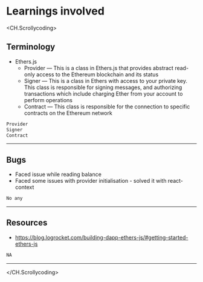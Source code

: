 # Learnings involved

<CH.Scrollycoding>

## Terminology

- Ethers.js
  - Provider — This is a class in Ethers.js that provides abstract read-only access to the Ethereum blockchain and its status
  - Signer — This is a class in Ethers with access to your private key. This class is responsible for signing messages, and authorizing transactions which include charging Ether from your account to perform operations
  - Contract — This class is responsible for the connection to specific contracts on the Ethereum network

```md src/terminology.md
Provider
Signer
Contract
```

---

## Bugs

- Faced issue while reading balance
- Faced some issues with provider initialisation - solved it with react-context

```md src/bugs.md
No any
```

---

## Resources

- https://blog.logrocket.com/building-dapp-ethers-js/#getting-started-ethers-js

```md src/resources.md
NA
```

---

</CH.Scrollycoding>
